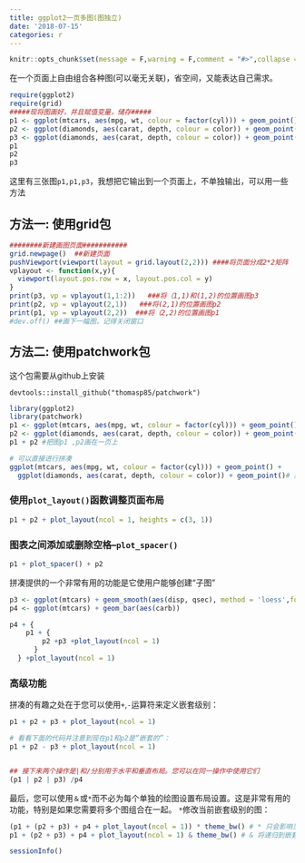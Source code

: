 ```yaml
---
title: ggplot2一页多图(图独立)
date: '2018-07-15'
categories: r
---
```




```r
knitr::opts_chunk$set(message = F,warning = F,comment = "#>",collapse = TRUE)
```


在一个页面上自由组合各种图(可以毫无关联)，省空间，又能表达自己需求。
```r
require(ggplot2)
require(grid)
#####现将图画好，并且赋值变量，储存#####
p1 <- ggplot(mtcars, aes(mpg, wt, colour = factor(cyl))) + geom_point()
p2 <- ggplot(diamonds, aes(carat, depth, colour = color)) + geom_point()
p3 <- ggplot(diamonds, aes(carat, depth, colour = color)) + geom_point() + facet_grid(.~color,scale = "free")
p1
p2
p3
```

这里有三张图`p1,p1,p3`，我想把它输出到一个页面上，不单独输出，可以用一些方法

## 方法一: 使用grid包

```r
########新建画图页面###########
grid.newpage()  ##新建页面
pushViewport(viewport(layout = grid.layout(2,2))) ####将页面分成2*2矩阵
vplayout <- function(x,y){
  viewport(layout.pos.row = x, layout.pos.col = y)
}
print(p3, vp = vplayout(1,1:2))   ###将（1,1)和(1,2)的位置画图p3
print(p2, vp = vplayout(2,1))   ###将(2,1)的位置画图p2
print(p1, vp = vplayout(2,2))  ###将（2,2)的位置画图p1
#dev.off() ##画下一幅图，记得关闭窗口
```

## 方法二: 使用patchwork包
这个包需要从github上安装
```
devtools::install_github("thomasp85/patchwork")
```

```r
library(ggplot2)
library(patchwork)
p1 <- ggplot(mtcars, aes(mpg, wt, colour = factor(cyl))) + geom_point()
p2 <- ggplot(diamonds, aes(carat, depth, colour = color)) + geom_point()
p1 + p2 #把图p1 ,p2画在一页上
```

```r
# 可以直接进行拼凑
ggplot(mtcars, aes(mpg, wt, colour = factor(cyl))) + geom_point() + 
  ggplot(diamonds, aes(carat, depth, colour = color)) + geom_point()# 默认的页面布局是1行多列

```

###  使用`plot_layout()`函数调整页面布局
```r
p1 + p2 + plot_layout(ncol = 1, heights = c(3, 1))
```

### 图表之间添加或删除空格--`plot_spacer()`
```r
p1 + plot_spacer() + p2
```

拼凑提供的一个非常有用的功能是它使用户能够创建“子图”
```r
p3 <- ggplot(mtcars) + geom_smooth(aes(disp, qsec), method = 'loess',formula= y ~ x)
p4 <- ggplot(mtcars) + geom_bar(aes(carb))

p4 + {
    p1 + {
        p2 +p3 +plot_layout(ncol = 1)
      }
  } +plot_layout(ncol = 1)
```
### 高级功能
拼凑的有趣之处在于您可以使用`+`,`-`运算符来定义嵌套级别：
```r
p1 + p2 + p3 + plot_layout(ncol = 1)

# 看看下面的代码并注意到现在p1和p2是“嵌套的”：
p1 + p2 - p3 + plot_layout(ncol = 1)


## 接下来两个操作是|和/分别用于水平和垂直布局。您可以在同一操作中使用它们
(p1 | p2 | p3) /p4


```
最后，您可以使用`＆`或`*`而不必为每个单独的绘图设置布局设置。这是非常有用的功能，特别是如果您需要将多个图组合在一起。 `*`修改当前嵌套级别的图：

```r
(p1 + (p2 + p3) + p4 + plot_layout(ncol = 1)) * theme_bw() # * 只会影响当前嵌套级别的图
p1 + (p2 + p3) + p4 + plot_layout(ncol = 1) & theme_bw() # & 将递归到嵌套级别
```


```r
sessionInfo()
```

